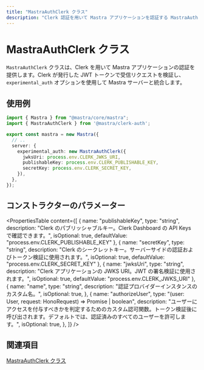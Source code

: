 ```yaml
---
title: "MastraAuthClerk クラス"
description: "Clerk 認証を用いて Mastra アプリケーションを認証する MastraAuthClerk クラスの API リファレンス。"
---
```


# MastraAuthClerk クラス

`MastraAuthClerk` クラスは、Clerk を用いて Mastra アプリケーションの認証を提供します。Clerk が発行した JWT トークンで受信リクエストを検証し、`experimental_auth` オプションを使用して Mastra サーバーと統合します。

## 使用例

```typescript filename="src/mastra/index.ts" showLineNumbers copy
import { Mastra } from "@mastra/core/mastra";
import { MastraAuthClerk } from '@mastra/clerk-auth';

export const mastra = new Mastra({
  // ..
  server: {
    experimental_auth: new MastraAuthClerk({
      jwksUri: process.env.CLERK_JWKS_URI,
      publishableKey: process.env.CLERK_PUBLISHABLE_KEY,
      secretKey: process.env.CLERK_SECRET_KEY,
    }),
  },
});
```

## コンストラクターのパラメーター

<PropertiesTable
  content={[
    {
      name: "publishableKey",
      type: "string",
      description: "Clerk のパブリッシャブルキー。Clerk Dashboard の API Keys で確認できます。",
      isOptional: true,
      defaultValue: "process.env.CLERK_PUBLISHABLE_KEY"
    },
    {
      name: "secretKey",
      type: "string",
      description: "Clerk のシークレットキー。サーバーサイドの認証およびトークン検証に使用されます。",
      isOptional: true,
      defaultValue: "process.env.CLERK_SECRET_KEY"
    },
    {
      name: "jwksUri",
      type: "string",
      description: "Clerk アプリケーションの JWKS URI。JWT の署名検証に使用されます。",
      isOptional: true,
      defaultValue: "process.env.CLERK_JWKS_URI"
    },
    {
      name: "name",
      type: "string",
      description: "認証プロバイダーインスタンスのカスタム名。",
      isOptional: true,
    },
    {
      name: "authorizeUser",
      type: "(user: User, request: HonoRequest) => Promise<boolean> | boolean",
      description: "ユーザーにアクセスを付与すべきかを判定するためのカスタム認可関数。トークン検証後に呼び出されます。デフォルトでは、認証済みのすべてのユーザーを許可します。",
      isOptional: true,
    },
  ]}
/>

## 関連項目

[MastraAuthClerk クラス](/docs/auth/clerk.mdx)